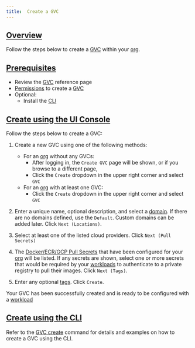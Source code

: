 ```yaml
---
title:  Create a GVC
---
```


## [Overview](#overview)

Follow the steps below to create a [GVC](/api-reference/gvc) within your [org](/api-reference/org).

## [Prerequisites](#prerequisites)

- Review the [GVC](/api-reference/gvc) reference page
- [Permissions](/api-reference/policy#permissions) to create a [GVC](/api-reference/gvc)
- Optional:
  - Install the [CLI](/api-reference/cli)

## [Create using the UI Console](#create-gvc-ui)

Follow the steps below to create a GVC:

1. Create a new GVC using one of the following methods:

   - For an [org](/api-reference/org) without any GVCs:
     - After logging in, the `Create GVC` page will be shown, or if you browse to a different page,
     - Click the `Create` dropdown in the upper right corner and select `GVC`
   - For an [org](/api-reference/org) with at least one GVC:
     - Click the `Create` dropdown in the upper right corner and select `GVC`

2. Enter a unique name, optional description, and select a [domain](/api-reference/domain). If there are no domains defined, use the
   `Default`. Custom domains can be added later. Click `Next (Locations)`.
3. Select at least one of the listed cloud providers. Click `Next (Pull Secrets)`
4. The [Docker/ECR/GCP Pull Secrets](/api-reference/gvc#pull-secrets) that have been configured for your [org](/api-reference/org) will be listed. If any secrets are shown,
   select one or more secrets that would be required by your [workloads](/api-reference/workload) to authenticate to a private registry to
   pull their images. Click `Next (Tags)`.
5. Enter any optional [tags](/api-reference/misc#tags). Click `Create`.

Your GVC has been successfully created and is ready to be configured with a [workload](/api-reference/workload)

## [Create using the CLI](#create-gvc-cli)

Refer to the [GVC create](/api-reference/cli#gvc-create) command for details and examples on how to create a GVC using the CLI.
